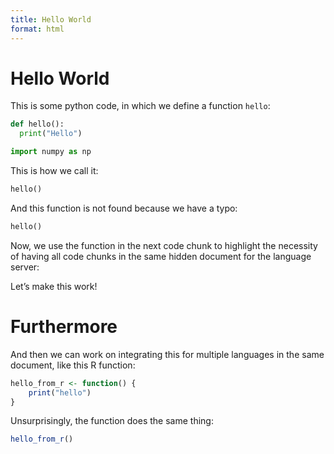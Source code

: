 ```yaml
---
title: Hello World
format: html
---
```


# Hello World

This is some python code,
in which we define a function `hello`:
  
```python
def hello():
  print("Hello")
```

```python
import numpy as np
```

This is how we call it:

```python
hello()
```

And this function is not found because we have a typo:

```python
hello()
```

Now, we use the function in the next code chunk
to highlight the necessity of having all code
chunks in the same hidden document for the language server:

Let's make this work!

# Furthermore

And then we can work on integrating this for multiple 
languages in the same document, like this R function:

```r
hello_from_r <- function() {
    print("hello")
}
```

Unsurprisingly, the function does the same thing:

```r
hello_from_r()
```

